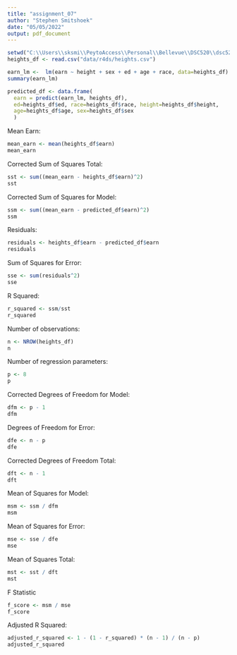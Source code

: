 ```yaml
---
title: "assignment_07"
author: "Stephen Smitshoek"
date: "05/05/2022"
output: pdf_document
---
```


```r
setwd("C:\\Users\\sksmi\\PeytoAccess\\Personal\\Bellevue\\DSC520\\dsc520")
heights_df <- read.csv("data/r4ds/heights.csv")
```

```r
earn_lm <-  lm(earn ~ height + sex + ed + age + race, data=heights_df)
summary(earn_lm)
```

```r
predicted_df <- data.frame(
  earn = predict(earn_lm, heights_df),
  ed=heights_df$ed, race=heights_df$race, height=heights_df$height,
  age=heights_df$age, sex=heights_df$sex
  )
```

Mean Earn:
```r
mean_earn <- mean(heights_df$earn)
mean_earn
```

Corrected Sum of Squares Total:
```r
sst <- sum((mean_earn - heights_df$earn)^2)
sst
```

Corrected Sum of Squares for Model:
```r
ssm <- sum((mean_earn - predicted_df$earn)^2)
ssm
```

Residuals:
```r
residuals <- heights_df$earn - predicted_df$earn
residuals
```

Sum of Squares for Error:
```r
sse <- sum(residuals^2)
sse
```

R Squared:
```r
r_squared <- ssm/sst
r_squared
```

Number of observations:
```r
n <- NROW(heights_df)
n
```

Number of regression parameters:
```r
p <- 8
p
```

Corrected Degrees of Freedom for Model:
```r
dfm <- p - 1
dfm
```

Degrees of Freedom for Error:
```r
dfe <- n - p
dfe
```

Corrected Degrees of Freedom Total:
```r
dft <- n - 1
dft
```

Mean of Squares for Model:
```r
msm <- ssm / dfm
msm
```

Mean of Squares for Error:
```r
mse <- sse / dfe
mse
```

Mean of Squares Total:
```r
mst <- sst / dft
mst
```

F Statistic
```r
f_score <- msm / mse
f_score
```

Adjusted R Squared:
```r
adjusted_r_squared <- 1 - (1 - r_squared) * (n - 1) / (n - p)
adjusted_r_squared
```